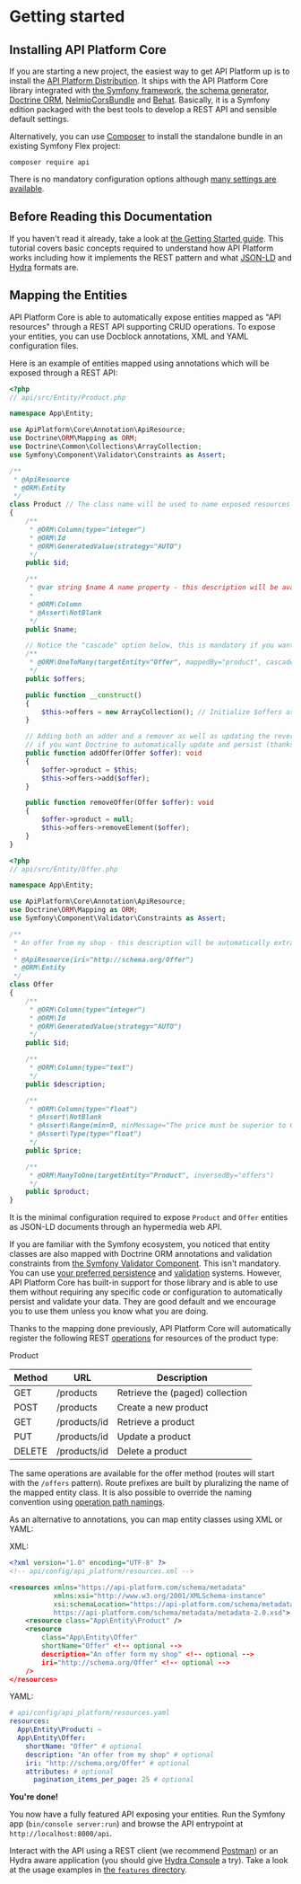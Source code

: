 # Getting started

## Installing API Platform Core

If you are starting a new project, the easiest way to get API Platform up is to install the [API Platform Distribution](../distribution/index.md).
It ships with the API Platform Core library integrated with [the Symfony framework](https://symfony.com), [the schema generator](../schema-generator/),
[Doctrine ORM](http://www.doctrine-project.org), [NelmioCorsBundle](https://github.com/nelmio/NelmioCorsBundle)
and [Behat](http://behat.org).
Basically, it is a Symfony edition packaged with the best tools to develop a REST API and sensible default settings.

Alternatively, you can use [Composer](http://getcomposer.org) to install the standalone bundle in an existing Symfony Flex
project:

`composer require api`

There is no mandatory configuration options although [many settings are available](configuration.md).

## Before Reading this Documentation

If you haven't read it already, take a look at [the Getting Started guide](../distribution/index.md).
This tutorial covers basic concepts required to understand how API Platform works including how it implements the REST pattern
and what [JSON-LD](http://json-ld.org/) and [Hydra](http://www.hydra-cg.com/) formats are.

## Mapping the Entities

API Platform Core is able to automatically expose entities mapped as "API resources" through a REST API supporting CRUD
operations.
To expose your entities, you can use Docblock annotations, XML and YAML configuration files.

Here is an example of entities mapped using annotations which will be exposed through a REST API:

```php
<?php
// api/src/Entity/Product.php

namespace App\Entity;

use ApiPlatform\Core\Annotation\ApiResource;
use Doctrine\ORM\Mapping as ORM;
use Doctrine\Common\Collections\ArrayCollection;
use Symfony\Component\Validator\Constraints as Assert;

/**
 * @ApiResource
 * @ORM\Entity
 */
class Product // The class name will be used to name exposed resources
{
    /**
     * @ORM\Column(type="integer")
     * @ORM\Id
     * @ORM\GeneratedValue(strategy="AUTO")
     */
    public $id;

    /**
     * @var string $name A name property - this description will be available in the API documentation too.
     *
     * @ORM\Column
     * @Assert\NotBlank
     */
    public $name;

    // Notice the "cascade" option below, this is mandatory if you want Doctrine to automatically persist the related entity
    /**
     * @ORM\OneToMany(targetEntity="Offer", mappedBy="product", cascade={"persist"})
     */
    public $offers;

    public function __construct()
    {
        $this->offers = new ArrayCollection(); // Initialize $offers as an Doctrine collection
    }

    // Adding both an adder and a remover as well as updating the reverse relation are mandatory
    // if you want Doctrine to automatically update and persist (thanks to the "cascade" option) the related entity
    public function addOffer(Offer $offer): void
    {
        $offer->product = $this;
        $this->offers->add($offer);
    }

    public function removeOffer(Offer $offer): void
    {
        $offer->product = null;
        $this->offers->removeElement($offer);
    }
}
```

```php
<?php
// api/src/Entity/Offer.php

namespace App\Entity;

use ApiPlatform\Core\Annotation\ApiResource;
use Doctrine\ORM\Mapping as ORM;
use Symfony\Component\Validator\Constraints as Assert;

/**
 * An offer from my shop - this description will be automatically extracted form the PHPDoc to document the API.
 *
 * @ApiResource(iri="http://schema.org/Offer")
 * @ORM\Entity
 */
class Offer
{
    /**
     * @ORM\Column(type="integer")
     * @ORM\Id
     * @ORM\GeneratedValue(strategy="AUTO")
     */
    public $id;

    /**
     * @ORM\Column(type="text")
     */
    public $description;

    /**
     * @ORM\Column(type="float")
     * @Assert\NotBlank
     * @Assert\Range(min=0, minMessage="The price must be superior to 0.")
     * @Assert\Type(type="float")
     */
    public $price;

    /**
     * @ORM\ManyToOne(targetEntity="Product", inversedBy="offers")
     */
    public $product;
}
```

It is the minimal configuration required to expose `Product` and `Offer` entities as JSON-LD documents through an hypermedia
web API.

If you are familiar with the Symfony ecosystem, you noticed that entity classes are also mapped with Doctrine ORM annotations
and validation constraints from [the Symfony Validator Component](http://symfony.com/doc/current/book/validation.html).
This isn't mandatory. You can use [your preferred persistence](data-providers.md) and [validation](validation.md) systems.
However, API Platform Core has built-in support for those library and is able to use them without requiring any specific
code or configuration to automatically persist and validate your data. They are good default and we encourage you to use
them unless you know what you are doing.

Thanks to the mapping done previously, API Platform Core will automatically register the following REST [operations](operations.md)
for resources of the product type:

Product

| Method | URL            | Description                     |
| ------ | -------------- | ------------------------------- |
| GET    | /products      | Retrieve the (paged) collection |
| POST   | /products      | Create a new product            |
| GET    | /products/id | Retrieve a product              |
| PUT    | /products/id | Update a product                |
| DELETE | /products/id | Delete a product                |

The same operations are available for the offer method (routes will start with the `/offers` pattern).
Route prefixes are built by pluralizing the name of the mapped entity class.
It is also possible to override the naming convention using [operation path namings](operation-path-naming.md).

As an alternative to annotations, you can map entity classes using XML or YAML:

XML:

```xml
<?xml version="1.0" encoding="UTF-8" ?>
<!-- api/config/api_platform/resources.xml -->

<resources xmlns="https://api-platform.com/schema/metadata"
           xmlns:xsi="http://www.w3.org/2001/XMLSchema-instance"
           xsi:schemaLocation="https://api-platform.com/schema/metadata
           https://api-platform.com/schema/metadata/metadata-2.0.xsd">
    <resource class="App\Entity\Product" />
    <resource
        class="App\Entity\Offer"
        shortName="Offer" <!-- optional -->
        description="An offer form my shop" <!-- optional -->
        iri="http://schema.org/Offer" <!-- optional -->
    />
</resources>
```

YAML:

```yaml
# api/config/api_platform/resources.yaml
resources:
  App\Entity\Product: ~
  App\Entity\Offer:
    shortName: "Offer" # optional
    description: "An offer from my shop" # optional
    iri: "http://schema.org/Offer" # optional
    attributes: # optional
      pagination_items_per_page: 25 # optional
```

**You're done!**

You now have a fully featured API exposing your entities.
Run the Symfony app (`bin/console server:run`) and browse the API entrypoint at `http://localhost:8000/api`.

Interact with the API using a REST client (we recommend [Postman](https://www.getpostman.com/)) or an Hydra aware application
(you should give [Hydra Console](https://github.com/lanthaler/HydraConsole) a try). Take
a look at the usage examples in [the `features` directory](https://github.com/api-platform/core/tree/master/features).
